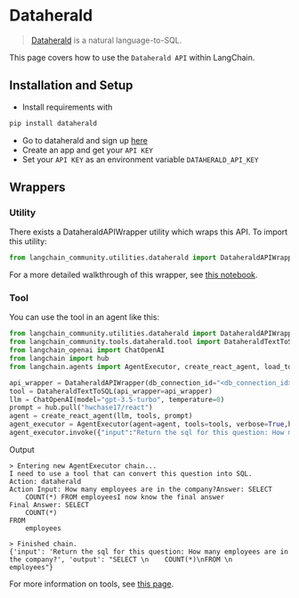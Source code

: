 # Dataherald

>[Dataherald](https://www.dataherald.com) is a natural language-to-SQL.

This page covers how to use the `Dataherald API` within LangChain.

## Installation and Setup
- Install requirements with 
```bash
pip install dataherald
```
- Go to dataherald and sign up [here](https://www.dataherald.com)
- Create an app and get your `API KEY`
- Set your `API KEY` as an environment variable `DATAHERALD_API_KEY`


## Wrappers

### Utility

There exists a DataheraldAPIWrapper utility which wraps this API. To import this utility:

```python
from langchain_community.utilities.dataherald import DataheraldAPIWrapper
```

For a more detailed walkthrough of this wrapper, see [this notebook](/docs/integrations/tools/dataherald).

### Tool

You can use the tool in an agent like this:
```python
from langchain_community.utilities.dataherald import DataheraldAPIWrapper
from langchain_community.tools.dataherald.tool import DataheraldTextToSQL
from langchain_openai import ChatOpenAI
from langchain import hub
from langchain.agents import AgentExecutor, create_react_agent, load_tools

api_wrapper = DataheraldAPIWrapper(db_connection_id="<db_connection_id>")
tool = DataheraldTextToSQL(api_wrapper=api_wrapper)
llm = ChatOpenAI(model="gpt-3.5-turbo", temperature=0)
prompt = hub.pull("hwchase17/react")
agent = create_react_agent(llm, tools, prompt)
agent_executor = AgentExecutor(agent=agent, tools=tools, verbose=True,handle_parsing_errors=True)
agent_executor.invoke({"input":"Return the sql for this question: How many employees are in the company?"})
```

Output
```shell
> Entering new AgentExecutor chain...
I need to use a tool that can convert this question into SQL.
Action: dataherald
Action Input: How many employees are in the company?Answer: SELECT
    COUNT(*) FROM employeesI now know the final answer
Final Answer: SELECT
    COUNT(*)
FROM
    employees

> Finished chain.
{'input': 'Return the sql for this question: How many employees are in the company?', 'output': "SELECT \n    COUNT(*)\nFROM \n    employees"}
```

For more information on tools, see [this page](/docs/how_to/tools_builtin).
